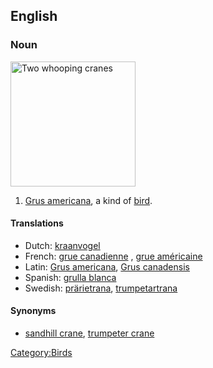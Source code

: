 ==English==
{{wikipedia|Whooping crane}}

===Noun===
[[Image:WhoopingCrane23.jpg|thumb|right|200px|Two whooping cranes]]
{{en-noun|sg=[[whooping]] [[crane]]}}

# [[wikispecies:Grus americana|Grus americana]], a kind of [[bird]].

====Translations====
{{trans-top|Grus americana}}
*Dutch: [[kraanvogel]] {{m}}
*French: [[grue canadienne]] {{f}}, [[grue américaine]] {{f}}
*Latin: [[Grus americana]], [[Grus canadensis]]
*Spanish: [[grulla blanca]] {{f}}
*Swedish: [[prärietrana]], [[trumpetartrana]]
{{trans-bot}}

====Synonyms====
* [[sandhill crane]], [[trumpeter crane]]

[[Category:Birds]]